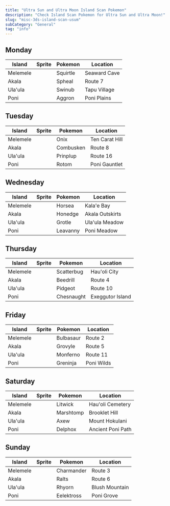 ```yaml
---
title: "Ultra Sun and Ultra Moon Island Scan Pokemon"
description: "Check Island Scan Pokemon for Ultra Sun and Ultra Moon!"
slug: "misc-3ds-island-scan-usum"
subCategory: "General"
tag: "info"
---
```


## Monday

| Island   | Sprite                         | Pokemon  | Location     |
| -------- | ------------------------------ | -------- | ------------ |
| Melemele | <PixelImage name='Squirtle' /> | Squirtle | Seaward Cave |
| Akala    | <PixelImage name='Spheal' />   | Spheal   | Route 7      |
| Ula'ula  | <PixelImage name='Swinub' />   | Swinub   | Tapu Village |
| Poni     | <PixelImage name='Aggron' />   | Aggron   | Poni Plains  |

## Tuesday

| Island   | Sprite                          | Pokemon   | Location       |
| -------- | ------------------------------- | --------- | -------------- |
| Melemele | <PixelImage name='Onix' />      | Onix      | Ten Carat Hill |
| Akala    | <PixelImage name='Combusken' /> | Combusken | Route 8        |
| Ula'ula  | <PixelImage name='Prinplup' />  | Prinplup  | Route 16       |
| Poni     | <PixelImage name='Rotom' />     | Rotom     | Poni Gauntlet  |

## Wednesday

| Island   | Sprite                         | Pokemon  | Location        |
| -------- | ------------------------------ | -------- | --------------- |
| Melemele | <PixelImage name='Horsea' />   | Horsea   | Kala'e Bay      |
| Akala    | <PixelImage name='Honedge' />  | Honedge  | Akala Outskirts |
| Ula'ula  | <PixelImage name='Grotle' />   | Grotle   | Ula'ula Meadow  |
| Poni     | <PixelImage name='Leavanny' /> | Leavanny | Poni Meadow     |

## Thursday

| Island   | Sprite                           | Pokemon    | Location         |
| -------- | -------------------------------- | ---------- | ---------------- |
| Melemele | <PixelImage name='Scatterbug' /> | Scatterbug | Hau'oli City     |
| Akala    | <PixelImage name='Beedrill' />   | Beedrill   | Route 4          |
| Ula'ula  | <PixelImage name='Pidgeot' />    | Pidgeot    | Route 10         |
| Poni     | <PixelImage name='Chesnaught' /> | Chesnaught | Exeggutor Island |

## Friday

| Island   | Sprite                          | Pokemon   | Location   |
| -------- | ------------------------------- | --------- | ---------- |
| Melemele | <PixelImage name='Bulbasaur' /> | Bulbasaur | Route 2    |
| Akala    | <PixelImage name='Grovyle' />   | Grovyle   | Route 5    |
| Ula'ula  | <PixelImage name='Monferno' />  | Monferno  | Route 11   |
| Poni     | <PixelImage name='Greninja' />  | Greninja  | Poni Wilds |

## Saturday

| Island   | Sprite                          | Pokemon   | Location          |
| -------- | ------------------------------- | --------- | ----------------- |
| Melemele | <PixelImage name='Litwick' />   | Litwick   | Hau'oli Cemetery  |
| Akala    | <PixelImage name='Marshtomp' /> | Marshtomp | Brooklet Hill     |
| Ula'ula  | <PixelImage name='Axew' />      | Axew      | Mount Hokulani    |
| Poni     | <PixelImage name='Delphox' />   | Delphox   | Ancient Poni Path |

## Sunday

| Island   | Sprite                           | Pokemon    | Location       |
| -------- | -------------------------------- | ---------- | -------------- |
| Melemele | <PixelImage name='Charmander' /> | Charmander | Route 3        |
| Akala    | <PixelImage name='Ralts' />      | Ralts      | Route 6        |
| Ula'ula  | <PixelImage name='Rhyorn' />     | Rhyorn     | Blush Mountain |
| Poni     | <PixelImage name='Eelektross' /> | Eelektross | Poni Grove     |
